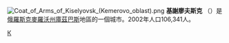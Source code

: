 [[File:Coat_of_Arms_of_Kiselyovsk_(Kemerovo_oblast).png|right]]
'''基謝廖夫斯克''' （{{lang|ru|Киселёвск}}）是[[俄羅斯|俄羅斯]][[克麥羅沃州|克麥羅沃州]][[庫茲巴斯|庫茲巴斯]]地區的一個城市。2002年人口106,341人。

{{克麦罗沃州行政区划}}
{{coord|54|0|0|N|86|39|0|E|display=title}}
[[Category:克麥羅沃州城市|К]]